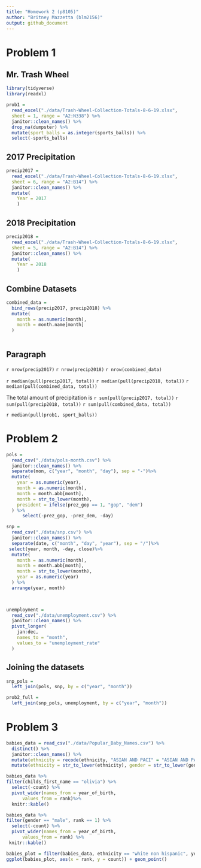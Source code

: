 ```yaml
---
title: "Homework 2 (p8105)"
author: "Britney Mazzetta (blm2156)"
output: github_document
---
```


# Problem 1

## Mr. Trash Wheel
```r
library(tidyverse)
library(readxl)

prob1 = 
  read_excel("./data/Trash-Wheel-Collection-Totals-8-6-19.xlsx", 
  sheet = 1, range = "A2:N338") %>%
  janitor::clean_names() %>%
  drop_na(dumpster) %>%
  mutate(sport_balls = as.integer(sports_balls)) %>%
  select(-sports_balls)

```

## 2017 Precipitation
```r
precip2017 = 
  read_excel("./data/Trash-Wheel-Collection-Totals-8-6-19.xlsx", 
  sheet = 6, range = "A2:B14") %>%
  janitor::clean_names() %>%
  mutate(
    Year = 2017
    )
```

## 2018 Precipitation
```r
precip2018 = 
  read_excel("./data/Trash-Wheel-Collection-Totals-8-6-19.xlsx", 
  sheet = 5, range = "A2:B14") %>%
  janitor::clean_names() %>%
  mutate(
    Year = 2018
    )
```

## Combine Datasets

```r
combined_data =
  bind_rows(precip2017, precip2018) %>%
  mutate(
    month = as.numeric(month),
    month = month.name[month]
  )
  
```

## Paragraph

`r nrow(precip2017)`
`r nrow(precip2018)`
`r nrow(combined_data)`

`r median(pull(precip2017, total))`
`r median(pull(precip2018, total))`
`r median(pull(combined_data, total))`

The total amount of precipitation is `r sum(pull(precip2017, total))`
`r sum(pull(precip2018, total))`
`r sum(pull(combined_data, total))`

`r median(pull(prob1, sport_balls))`

# Problem 2

```r
pols = 
  read_csv("./data/pols-month.csv") %>%
  janitor::clean_names() %>% 
  separate(mon, c("year", "month", "day"), sep = "-")%>%
  mutate(
    year = as.numeric(year),
    month = as.numeric(month),
    month = month.abb[month],
    month = str_to_lower(month),
    president = ifelse(prez_gop == 1, "gop", "dem") 
  ) %>%
      select(-prez_gop, -prez_dem, -day)

```


```r
snp = 
  read_csv("./data/snp.csv") %>%
  janitor::clean_names() %>% 
  separate(date, c("month", "day", "year"), sep = "/")%>%
 select(year, month, -day, close)%>%
  mutate(
    month = as.numeric(month),
    month = month.abb[month],
    month = str_to_lower(month),
    year = as.numeric(year)
  ) %>%
  arrange(year, month)

  
```

```r
unemployment = 
  read_csv("./data/unemployment.csv") %>%
  janitor::clean_names() %>% 
  pivot_longer(
    jan:dec,
    names_to = "month",
    values_to = "unemployment_rate"
  )
```
## Joining the datasets

```r
snp_pols = 
  left_join(pols, snp, by = c("year", "month"))

prob2_full =
  left_join(snp_pols, unemployment, by = c("year", "month"))

```
# Problem 3

```r
babies_data = read_csv("./data/Popular_Baby_Names.csv") %>%
  distinct() %>%
  janitor::clean_names() %>%
  mutate(ethnicity = recode(ethnicity, "ASIAN AND PACI" = "ASIAN AND PACIFIC ISLANDER", "BLACK NON HISP" = "BLACK NON HISPANIC", "WHITE NON HISP" = "WHITE NON HISPANIC")) %>%
  mutate(ethnicity = str_to_lower(ethnicity), gender = str_to_lower(gender), childs_first_name = str_to_lower(childs_first_name))
```

```r
babies_data %>%
filter(childs_first_name == "olivia") %>%
  select(-count) %>%
  pivot_wider(names_from = year_of_birth,
      values_from = rank)%>%
  knitr::kable()
```
```r
babies_data %>%
filter(gender == "male", rank == 1) %>%
  select(-count) %>%
  pivot_wider(names_from = year_of_birth,
      values_from = rank) %>%
 knitr::kable()
```
```r
babies_plot = filter(babies_data, ethnicity == "white non hispanic", year_of_birth == "2016", gender == "male")
ggplot(babies_plot, aes(x = rank, y = count)) + geom_point()
```




